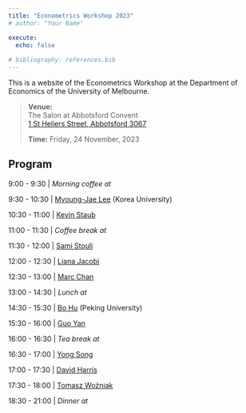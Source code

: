 ```yaml
---
title: "Econometrics Workshop 2023"
# author: "Your Name"

execute:
  echo: false
  
# bibliography: references.bib
---
```


This is a website of the Econometrics Workshop at the Department of Economics of the University of Melbourne.

> **Venue:** \
> The Salon at Abbotsford Convent\
> [1 St Heliers Street, Abbotsford 3067](https://maps.app.goo.gl/QcvH5am46RfHyEhF8)
> 
> **Time:** Friday, 24 November, 2023

## Program

 9:00 - 9:30 | *Morning coffee at*

 9:30 - 10:30 | [Myoung-Jae Lee](https://sites.google.com/site/mjleeku/) (Korea University)

10:30 - 11:00 | [Kevin Staub](http://www.kevinstaub.com/)

11:00 - 11:30 | *Coffee break at *

11:30 - 12:00 | [Sami Stouli](https://samistouli.com/)

12:00 - 12:30 | [Liana Jacobi](https://sites.google.com/view/ljacobi/home)

12:30 - 13:00 | [Marc Chan](https://sites.google.com/site/marcchanecon/)

13:00 - 14:30 | *Lunch at*

14:30 - 15:30 | [Bo Hu](https://www.econbohu.com) (Peking University)

15:30 - 16:00 | [Guo Yan](https://www.guoyan.org)

16:00 - 16:30 | *Tea break at*

16:30 - 17:00 | [Yong Song](https://sites.google.com/view/ysong1)

17:00 - 17:30 | [David Harris](https://findanexpert.unimelb.edu.au/profile/3550-david-harris)

17:30 - 18:00 | [Tomasz Woźniak](https://github.com/donotdespair)

18:30 - 21:00 | *Dinner at*